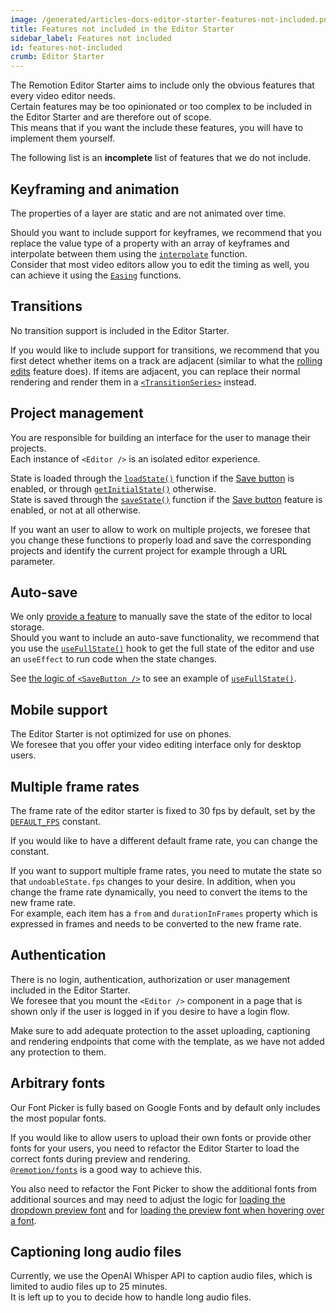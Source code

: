 ```yaml
---
image: /generated/articles-docs-editor-starter-features-not-included.png
title: Features not included in the Editor Starter
sidebar_label: Features not included
id: features-not-included
crumb: Editor Starter
---
```


The Remotion Editor Starter aims to include only the obvious features that every video editor needs.  
Certain features may be too opinionated or too complex to be included in the Editor Starter and are therefore out of scope.  
This means that if you want the include these features, you will have to implement them yourself.

The following list is an **incomplete** list of features that we do not include.

## Keyframing and animation

The properties of a layer are static and are not animated over time.

Should you want to include support for keyframes, we recommend that you replace the value type of a property with an array of keyframes and interpolate between them using the [`interpolate`](/docs/interpolate) function.  
Consider that most video editors allow you to edit the timing as well, you can achieve it using the [`Easing`](/docs/easing) functions.

## Transitions

No transition support is included in the Editor Starter.

If you would like to include support for transitions, we recommend that you first detect whether items on a track are adjacent (similar to what the [rolling edits](/docs/editor-starter/features#rolling-edits) feature does).
If items are adjacent, you can replace their normal rendering and render them in a [`<TransitionSeries>`](/docs/transitions/transitionseries) instead.

## Project management

You are responsible for building an interface for the user to manage their projects.  
Each instance of `<Editor />` is an isolated editor experience.

State is loaded through the [`loadState()`](https://github.com/search?q=repo%3Aremotion-dev%2Feditor-starter+loadState&type=code) function if the [Save button](/docs/editor-starter/features#save-button) is enabled, or through [`getInitialState()`](https://github.com/search?q=repo%3Aremotion-dev%2Feditor-starter%20getInitialState&type=code) otherwise.  
State is saved through the [`saveState()`](https://github.com/search?q=repo%3Aremotion-dev%2Feditor-starter+saveState&type=code) function if the [Save button](/docs/editor-starter/features#save-button) feature is enabled, or not at all otherwise.

If you want an user to allow to work on multiple projects, we foresee that you change these functions to properly load and save the corresponding projects and identify the current project for example through a URL parameter.

## Auto-save

We only [provide a feature](/docs/editor-starter/features#save-and-load) to manually save the state of the editor to local storage.  
Should you want to include an auto-save functionality, we recommend that you use the [`useFullState()`](https://github.com/search?q=repo%3Aremotion-dev%2Feditor-starter+useFullState&type=code) hook to get the full state of the editor and use an `useEffect` to run code when the state changes.

See [the logic of `<SaveButton />`](https://github.com/search?q=repo%3Aremotion-dev%2Feditor-starter+SaveButton&type=code) to see an example of [`useFullState()`](https://github.com/search?q=repo%3Aremotion-dev%2Feditor-starter+useFullState&type=code).

## Mobile support

The Editor Starter is not optimized for use on phones.  
We foresee that you offer your video editing interface only for desktop users.

## Multiple frame rates

The frame rate of the editor starter is fixed to 30 fps by default, set by the [`DEFAULT_FPS`](https://github.com/search?q=repo%3Aremotion-dev%2Feditor-starter+DEFAULT_FPS&type=code) constant.

If you would like to have a different default frame rate, you can change the constant.

If you want to support multiple frame rates, you need to mutate the state so that `undoableState.fps` changes to your desire. In addition, when you change the frame rate dynamically, you need to convert the items to the new frame rate.  
For example, each item has a `from` and `durationInFrames` property which is expressed in frames and needs to be converted to the new frame rate.

## Authentication

There is no login, authentication, authorization or user management included in the Editor Starter.  
We foresee that you mount the `<Editor />` component in a page that is shown only if the user is logged in if you desire to have a login flow.

Make sure to add adequate protection to the asset uploading, captioning and rendering endpoints that come with the template, as we have not added any protection to them.

## Arbitrary fonts

Our Font Picker is fully based on Google Fonts and by default only includes the most popular fonts.

If you would like to allow users to upload their own fonts or provide other fonts for your users, you need to refactor the Editor Starter to load the correct fonts during preview and rendering.  
[`@remotion/fonts`](/docs/fonts-api) is a good way to achieve this.

You also need to refactor the Font Picker to show the additional fonts from additional sources and may need to adjust the logic for [loading the dropdown preview font](/docs/editor-starter/features#font-family-preview) and for [loading the preview font when hovering over a font](/docs/editor-starter/features#hover-to-preview-font-family).

## Captioning long audio files

Currently, we use the OpenAI Whisper API to caption audio files, which is limited to audio files up to 25 minutes.  
It is left up to you to decide how to handle long audio files.
